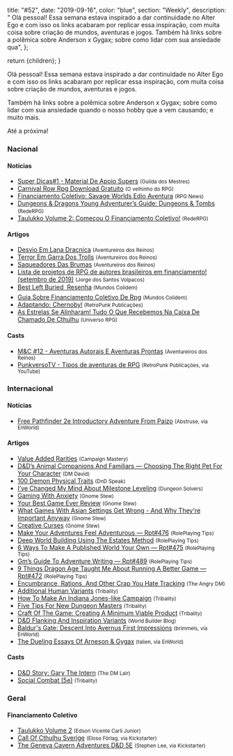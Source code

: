 
  title: "#52",
  date: "2019-09-16",
  color: "blue",
  section: "Weekly",
  description:
    "    Olá pessoal! Essa semana estava inspirado a dar continuidade no Alter Ego e com isso os links acabaram por replicar essa inspiração, com muita coisa sobre criação de mundos, aventuras e jogos.    Também há links sobre a polêmica sobre Anderson x Gygax; sobre como lidar com sua ansiedade qua",
};

  return <InternalLayout meta={meta}>{children}</InternalLayout>;
}

Olá pessoal! Essa semana estava inspirado a dar continuidade no Alter Ego e com isso os links acabaram por replicar essa inspiração, com muita coisa sobre criação de mundos, aventuras e jogos.

Também há links sobre a polêmica sobre Anderson x Gygax; sobre como lidar com sua ansiedade quando o nosso hobby que a vem causando; e muito mais.

Até a próxima!

### Nacional

#### Notícias

- [Super Dicas#1 - Material De Apoio Supers] <small>(Guilda dos Mestres)</small>
- [Carnival Row Rpg Download Gratuito] <small>(O velhinho do RPG)</small>
- [Financiamento Coletivo: Savage Worlds Edio Aventura] <small>(RPG News)</small>
- [Dungeons &amp; Dragons Young Adventurer’s Guide: Dungeons &amp; Tombs] <small>(RedeRPG)</small>
- [Taulukko Volume 2: Começou O Financiamento Coletivo!] <small>(RedeRPG)</small>

#### Artigos

- [Desvio Em Lana Dracnica] <small>(Aventureiros dos Reinos)</small>
- [Terror Em Garra Dos Trolls] <small>(Aventureiros dos Reinos)</small>
- [Saqueadores Das Brumas] <small>(Aventureiros dos Reinos)</small>
- [Lista de projetos de RPG de autores brasileiros em financiamento! (setembro de 2019)] <small>(Jorge dos Santos Volpacos)</small>
- [Best Left Buried  Resenha] <small>(Mundos Colidem)</small>
- [Guia Sobre Financiamento Coletivo De Rpg] <small>(Mundos Colidem)</small>
- [Adaptando: Chernobyl] <small>(RetroPunk Publicações)</small>
- [As Estrelas Se Alinharam! Tudo O Que Recebemos Na Caixa De Chamado De Cthulhu] <small>(Universo RPG)</small>

#### Casts

- [M&amp;C #12 - Aventuras Autorais E Aventuras Prontas] <small>(Aventureiros dos Reinos)</small>
- [PunkversoTV - Tipos de aventuras de RPG] <small>(RetroPunk Publicações, via YouTube)</small>

### Internacional

#### Notícias

- [Free Pathfinder 2e Introductory Adventure From Paizo] <small>(Abstruse, via EnWorld)</small>

#### Artigos

- [Value Added Rarities] <small>(Campaign Mastery)</small>
- [D&amp;D’s Animal Companions And Familiars — Choosing The Right Pet For Your Character] <small>(DM David)</small>
- [100 Demon Physical Traits] <small>(DnD Speak)</small>
- [I’ve Changed My Mind About Milestone Leveling] <small>(Dungeon Solvers)</small>
- [Gaming With Anxiety] <small>(Gnome Stew)</small>
- [Your Best Game Ever Review] <small>(Gnome Stew)</small>
- [What Games With Asian Settings Get Wrong - And Why They&#039;re Important Anyway] <small>(Gnome Stew)</small>
- [Creative Curses] <small>(Gnome Stew)</small>
- [Make Your Adventures Feel Adventurous — Rpt#476] <small>(RolePlaying Tips)</small>
- [Deep World Building Using The Estates Method] <small>(RolePlaying Tips)</small>
- [6 Ways To Make A Published World Your Own — Rpt#475] <small>(RolePlaying Tips)</small>
- [Gm’s Guide To Adventure Writing — Rpt#489] <small>(RolePlaying Tips)</small>
- [9 Things Dragon Age Taught Me About Running A Better Game — Rpt#472] <small>(RolePlaying Tips)</small>
- [Encumbrance, Rations, And Other Crap You Hate Tracking] <small>(The Angry DM)</small>
- [Additional Human Variants] <small>(Tribality)</small>
- [How To Make An Indiana Jones-like Campaign] <small>(Tribality)</small>
- [Five Tips For New Dungeon Masters] <small>(Tribality)</small>
- [Craft Of The Game: Creating A Minimum Viable Product] <small>(Tribality)</small>
- [D&amp;D Flanking And Inspiration Variants] <small>(World Builder Blog)</small>
- [Baldur&#039;s Gate: Descent Into Avernus First Impressions] <small>(brimmels, via EnWorld)</small>
- [The Dueling Essays Of Arneson &amp; Gygax] <small>(talien, via EnWorld)</small>

#### Casts

- [D&amp;D Story: Gary The Intern] <small>(The DM Lair)</small>
- [Social Combat (5e)] <small>(Tribality)</small>

### Geral

#### Financiamento Coletivo

- [Taulukko Volume 2] <small>(Edson Vicente Carli Junior)</small>
- [Call Of Cthulhu Sverige] <small>(Eloso Förlag, via Kickstarter)</small>
- [The Geneva Cavern Adventures D&amp;D 5E] <small>(Stephen Lee, via Kickstarter)</small>

[punkversotv - tipos de aventuras de rpg]: https://www.youtube.com/watch?v=SjR_gpwhmHk
[lista de projetos de rpg de autores brasileiros em financiamento! (setembro de 2019)]: https://medium.com/@JorgedosSantosValpacos/lista-de-projetos-de-rpg-de-autores-brasileiros-em-financiamento-setembro-de-2019-9839b4a6a1f1
[social combat (5e)]: https://www.tribality.com/2019/09/16/social-combat/
[dungeons &amp; dragons young adventurer’s guide: dungeons &amp; tombs]: https://www.rederpg.com.br/2019/09/15/dungeons-dragons-young-adventurers-guide-dungeons-tombs/
[100 demon physical traits]: http://dndspeak.com/2019/09/100-demon-physical-traits/
[deep world building using the estates method]: https://www.roleplayingtips.com/rptn/the-estates-method/
[9 things dragon age taught me about running a better game — rpt#472]: https://www.roleplayingtips.com/rptn/9-things-dragon-age-taught-me-about-running-a-better-game-rpt472/
[five tips for new dungeon masters]: https://www.tribality.com/2019/09/13/five-tips-for-new-dungeon-masters/
[i’ve changed my mind about milestone leveling]: https://www.dungeonsolvers.com/2019/09/13/ive-changed-my-mind-about-milestone-leveling/
[creative curses]: https://gnomestew.com/creative-curses/
[best left buried  resenha]: https://www.mundoscolidem.com.br/best-left-buried-resenha/
[as estrelas se alinharam! tudo o que recebemos na caixa de chamado de cthulhu]: https://universorpg.com/do-alem/resenhas/as-estrelas-se-alinharam-tudo-o-que-recebemos-na-caixa-de-chamado-de-cthulhu/
[terror em garra dos trolls]: http://aventureirosdosreinos.com/terror-em-garra-dos-trolls/
[6 ways to make a published world your own — rpt#475]: https://www.roleplayingtips.com/rptn/6-ways-to-make-a-published-world-your-own-rpt475/
[make your adventures feel adventurous — rpt#476]: https://www.roleplayingtips.com/rptn/make-your-adventures-feel-adventurous-rpt476/
[adaptando: chernobyl]: https://retropunk.com.br/editora/adaptando-chernobyl/
[d&amp;d flanking and inspiration variants]: https://worldbuilderblog.me/2019/09/12/dd-flanking-and-inspiration-variants/
[additional human variants]: https://www.tribality.com/2019/09/12/additional-human-variants/
[guia sobre financiamento coletivo de rpg]: https://www.mundoscolidem.com.br/guia-financiamento-rpg/
[free pathfinder 2e introductory adventure from paizo]: https://www.enworld.org/threads/free-pathfinder-2e-introductory-adventure-from-paizo.667308/
[super dicas#1 - material de apoio supers]: http://guildadosmestres.com.br/2019/09/11/super-dicas1-material-de-apoio-supers/
[what games with asian settings get wrong - and why they&#039;re important anyway]: https://gnomestew.com/what-games-with-asian-settings-get-wrong-and-why-theyre-important-anyway/
[the geneva cavern adventures d&amp;d 5e]: https://www.kickstarter.com/projects/geneva/the-geneva-cavern-adventures-dandd-5e
[call of cthulhu sverige]: https://www.kickstarter.com/projects/eloso/cthulhu-sverige
[desvio em lana dracnica]: http://aventureirosdosreinos.com/desvio-em-lanca-draconica/
[encumbrance, rations, and other crap you hate tracking]: https://theangrygm.com/encumbrance-rations-and-other-crap-you-hate-tracking/
[m&amp;c #12 - aventuras autorais e aventuras prontas]: http://aventureirosdosreinos.com/mc-12-aventuras-autorais-e-aventuras-prontas/
[taulukko volume 2: começou o financiamento coletivo!]: https://www.rederpg.com.br/2019/09/10/taulukko-volume-2-comecou-o-financiamento-coletivo/
[taulukko volume 2]: https://www.catarse.me/taulukkoVol2
[financiamento coletivo: savage worlds edio aventura]: https://newsrpg.wordpress.com/2019/09/10/financiamento-coletivo-savage-worlds-edicao-aventura/
[how to make an indiana jones-like campaign]: https://www.tribality.com/2019/09/10/how-to-make-an-indiana-jones-like-campaign/
[saqueadores das brumas]: http://aventureirosdosreinos.com/saqueadores-das-brumas/
[carnival row rpg download gratuito]: https://ovelhinhodorpg.wordpress.com/2019/09/10/carnival-row-rpg-download-gratuito/
[d&amp;d story: gary the intern]: https://www.youtube.com/watch?v=lOj8lwCwbPU
[baldur&#039;s gate: descent into avernus first impressions]: https://www.enworld.org/threads/baldurs-gate-descent-into-avernus-first-impressions.667263/
[d&amp;d’s animal companions and familiars — choosing the right pet for your character]: https://dmdavid.com/tag/dds-animal-companions-and-familiars-choosing-the-right-pet-for-your-character/
[your best game ever review]: https://gnomestew.com/your-best-game-ever-review/
[gm’s guide to adventure writing — rpt#489]: https://www.roleplayingtips.com/rptn/gms-guide-to-adventure-writing-rpt489/
[value added rarities]: http://www.campaignmastery.com/blog/value-added-rarities/
[gaming with anxiety]: https://gnomestew.com/gaming-with-anxiety/
[the dueling essays of arneson &amp; gygax]: https://www.enworld.org/threads/the-dueling-essays-of-arneson-gygax.667050/
[craft of the game: creating a minimum viable product]: https://www.tribality.com/2019/09/09/craft-of-the-game-creating-a-minimum-viable-product/
